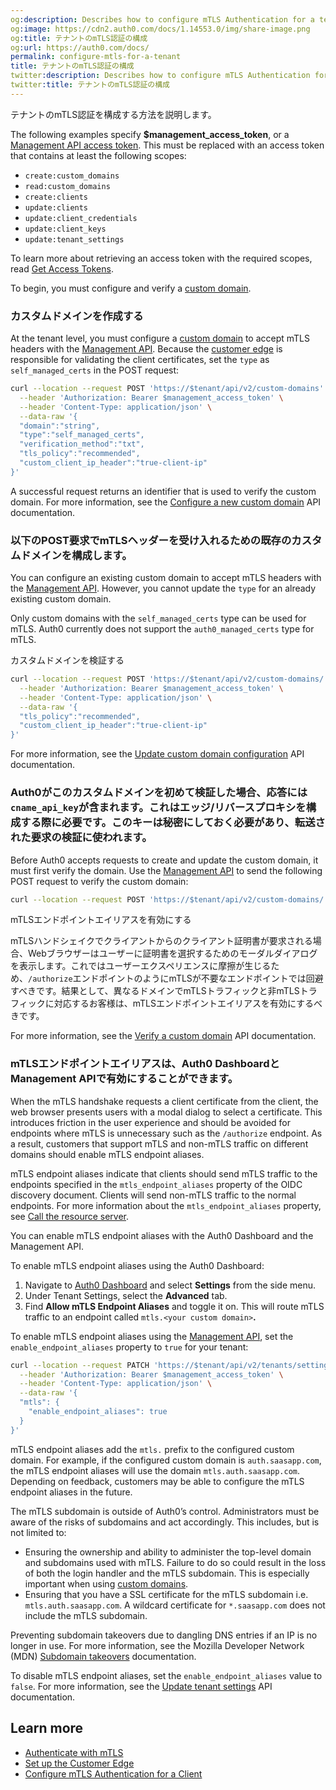 ```yaml
---
og:description: Describes how to configure mTLS Authentication for a tenant.
og:image: https://cdn2.auth0.com/docs/1.14553.0/img/share-image.png
og:title: テナントのmTLS認証の構成
og:url: https://auth0.com/docs/
permalink: configure-mtls-for-a-tenant
title: テナントのmTLS認証の構成
twitter:description: Describes how to configure mTLS Authentication for a tenant.
twitter:title: テナントのmTLS認証の構成
---
```


テナントのmTLS認証を構成する方法を説明します。

<Callout icon="file-lines" color="#0EA5E9" iconType="regular">

The following examples specify **$management_access_token**, or a [Management API access token](/docs/secure/tokens/access-tokens/management-api-access-tokens). This must be replaced with an access token that contains at least the following scopes:

* `create:custom_domains`
* `read:custom_domains`
* `create:clients`
* `update:clients`
* `update:client_credentials`
* `update:client_keys`
* `update:tenant_settings`

To learn more about retrieving an access token with the required scopes, read [Get Access Tokens](/docs/secure/tokens/access-tokens/get-access-tokens).

</Callout>

To begin, you must configure and verify a [custom domain](/docs/customize/custom-domains).

### カスタムドメインを作成する

At the tenant level, you must configure a [custom domain](/docs/customize/custom-domains) to accept mTLS headers with the [Management API](https://auth0.com/docs/api/management/v2). Because the [customer edge](/docs/get-started/applications/configure-mtls/set-up-the-customer-edge) is responsible for validating the client certificates, set the `type` as `self_managed_certs` in the POST request:

```bash lines
curl --location --request POST 'https://$tenant/api/v2/custom-domains' \
  --header 'Authorization: Bearer $management_access_token' \
  --header 'Content-Type: application/json' \
  --data-raw '{
  "domain":"string",
  "type":"self_managed_certs",
  "verification_method":"txt", 
  "tls_policy":"recommended",
  "custom_client_ip_header":"true-client-ip"
}'
```






A successful request returns an identifier that is used to verify the <Tooltip tip="Custom Domain: Third-party domain with a specialized, or vanity, name." cta="View Glossary" href="/docs/glossary?term=custom+domain">custom domain</Tooltip>. For more information, see the [Configure a new custom domain](https://auth0.com/docs/api/management/v2/custom-domains/post-custom-domains) API documentation.

### 以下のPOST要求でmTLSヘッダーを受け入れるための既存のカスタムドメインを構成します。

You can configure an existing custom domain to accept mTLS headers with the [Management API](https://auth0.com/docs/api/management/v2). However, you cannot update the `type` for an already existing custom domain.

<Callout icon="file-lines" color="#0EA5E9" iconType="regular">

Only custom domains with the `self_managed_certs` type can be used for mTLS. Auth0 currently does not support the `auth0_managed_certs` type for mTLS.

</Callout>

カスタムドメインを検証する

```bash lines
curl --location --request POST 'https://$tenant/api/v2/custom-domains/:id' \
  --header 'Authorization: Bearer $management_access_token' \
  --header 'Content-Type: application/json' \
  --data-raw '{
  "tls_policy":"recommended",
  "custom_client_ip_header":"true-client-ip"
}'
```






For more information, see the [Update custom domain configuration](https://auth0.com/docs/api/management/v2/custom-domains/patch-custom-domains-by-id) API documentation.

### Auth0がこのカスタムドメインを初めて検証した場合、応答には`cname_api_key`が含まれます。これはエッジ/リバースプロキシを構成する際に必要です。このキーは秘密にしておく必要があり、転送された要求の検証に使われます。

Before Auth0 accepts requests to create and update the custom domain, it must first verify the domain. Use the [Management API](https://auth0.com/docs/api/management/v2) to send the following POST request to verify the custom domain:

```bash wrap lines
curl --location --request POST 'https://$tenant/api/v2/custom-domains/:id/verify'
```






mTLSエンドポイントエイリアスを有効にする

mTLSハンドシェイクでクライアントからのクライアント証明書が要求される場合、Webブラウザーはユーザーに証明書を選択するためのモーダルダイアログを表示します。これではユーザーエクスペリエンスに摩擦が生じるため、`/authorize`エンドポイントのようにmTLSが不要なエンドポイントでは回避すべきです。結果として、異なるドメインでmTLSトラフィックと非mTLSトラフィックに対応するお客様は、mTLSエンドポイントエイリアスを有効にするべきです。

For more information, see the [Verify a custom domain](https://auth0.com/docs/api/management/v2/custom-domains/patch-custom-domains-by-id) API documentation.

### mTLSエンドポイントエイリアスは、Auth0 DashboardとManagement APIで有効にすることができます。

When the mTLS handshake requests a client certificate from the client, the web browser presents users with a modal dialog to select a certificate. This introduces friction in the user experience and should be avoided for endpoints where mTLS is unnecessary such as the `/authorize` endpoint. As a result, customers that support mTLS and non-mTLS traffic on different domains should enable mTLS endpoint aliases.

mTLS endpoint aliases indicate that clients should send mTLS traffic to the endpoints specified in the `mtls_endpoint_aliases` property of the OIDC discovery document. Clients will send non-mTLS traffic to the normal endpoints. For more information about the `mtls_endpoint_aliases` property, see [Call the resource server](/docs/get-started/authentication-and-authorization-flow/authenticate-with-mtls#call-the-resource-server).

You can enable mTLS endpoint aliases with the <Tooltip tip="Management API: A product to allow customers to perform administrative tasks." cta="View Glossary" href="/docs/glossary?term=Auth0+Dashboard">Auth0 Dashboard</Tooltip> and the <Tooltip tip="Auth0 Dashboard: Auth0's main product to configure your services." cta="View Glossary" href="/docs/glossary?term=Management+API">Management API</Tooltip>.

<Tabs><Tab title="Auth0 Dashboard">

To enable mTLS endpoint aliases using the Auth0 Dashboard:

1. Navigate to [Auth0 Dashboard](/docs/$manage_url/#) and select **Settings** from the side menu.
2. Under Tenant Settings, select the **Advanced** tab.
3. Find **Allow mTLS Endpoint Aliases** and toggle it on. This will route mTLS traffic to an endpoint called `mtls.<your custom domain>`**.**

</Tab><Tab title="Management API">

To enable mTLS endpoint aliases using the [Management API](https://auth0.com/docs/api/management/v2), set the `enable_endpoint_aliases` property to `true` for your tenant:

```bash lines
curl --location --request PATCH 'https://$tenant/api/v2/tenants/settings' \
  --header 'Authorization: Bearer $management_access_token' \
  --header 'Content-Type: application/json' \
  --data-raw '{
  "mtls": {
    "enable_endpoint_aliases": true
  }
}'
```






mTLS endpoint aliases add the `mtls.` prefix to the configured custom domain. For example, if the configured custom domain is `auth.saasapp.com`, the mTLS endpoint aliases will use the domain `mtls.auth.saasapp.com`. Depending on feedback, customers may be able to configure the mTLS endpoint aliases in the future.

<Warning>

The mTLS subdomain is outside of Auth0’s control. Administrators must be aware of the risks of subdomains and act accordingly. This includes, but is not limited to:

* Ensuring the ownership and ability to administer the top-level domain and subdomains used with mTLS. Failure to do so could result in the loss of both the login handler and the mTLS subdomain. This is especially important when using [custom domains](/docs/customize/custom-domains).
* Ensuring that you have a SSL certificate for the mTLS subdomain i.e. `mtls.auth.saasapp.com`. A wildcard certificate for `*.saasapp.com` does not include the mTLS subdomain.

Preventing subdomain takeovers due to dangling DNS entries if an IP is no longer in use. For more information, see the Mozilla Developer Network (MDN) [Subdomain takeovers](https://developer.mozilla.org/en-US/docs/Web/Security/Subdomain_takeovers) documentation.

</Warning>

To disable mTLS endpoint aliases, set the `enable_endpoint_aliases` value to `false`. For more information, see the [Update tenant settings](https://auth0.com/docs/api/management/v2/tenants/patch-settings) API documentation.

</Tab></Tabs>

## Learn more

* [Authenticate with mTLS](/docs/get-started/authentication-and-authorization-flow/authenticate-with-mtls)
* [Set up the Customer Edge](/docs/get-started/applications/configure-mtls/set-up-the-customer-edge)
* [Configure mTLS Authentication for a Client](/docs/get-started/applications/configure-mtls/configure-mtls-for-a-client)
